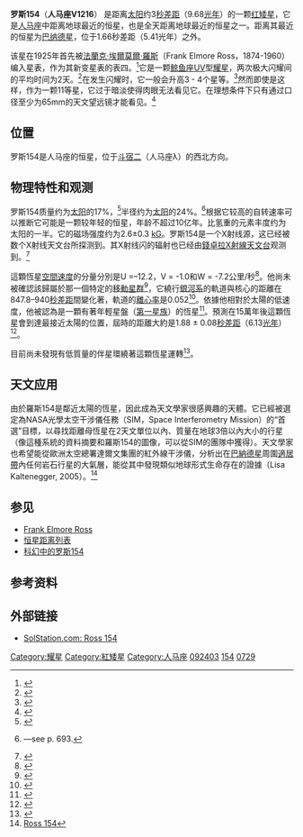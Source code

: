 {{Sky|18|49|49.3625|−|23|50|10.437|9.69}}

{{Starbox begin
| name=羅斯154（Rose 154）<ref name=SIMBAD>{{cite web
 | url=http://simbad.u-strasbg.fr/simbad/sim-basic?Ident=V1216+Sgr
 | title=V* V1216 Sgr -- Flare Star 
 | publisher=Centre de Données astronomiques de Strasbourg
 | accessdate=2008-06-12
}}</ref><!-- This SIMBAD query is the authoritative reference for much of the
table below. --> }}
{{Starbox observe
| epoch = J2000
| constell = [[人马座|人马座]]
| ra = {{RA|18|49|49.36}}<ref name="hipparcos"> {{cite web | url=http://webviz.u-strasbg.fr/viz-bin/VizieR-5?-out.add=.&-source=I/311/hip2&recno=92095 | title=HIP 92403 | work=Hipparcos, the New Reduction | author=van Leeuwen, F. | year=2007 | accessdate=2009-12-13}}</ref>
| dec = {{DEC|–23|50|10.4}}<ref name="hipparcos"/>
| appmag_v = 10.95 }}
{{Starbox character
| class=M3.5V
| b-v=1.76<ref>{{cite journal
 | last=Corben | first=P. M. | coauthors=''et al.''
 | title=U, B, V photometry of 500 southern stars
 | journal=Monthly Notes of the Astronomical Society of South Africa | year=1972 | volume=31 | pages=7–22
 | url=http://adsabs.harvard.edu/abs/1972MNSSA..31....8C
 | accessdate=2008-06-12 }}</ref>
| u-b=
| variable=[[耀星|耀星]]}}
{{Starbox astrometry
| radial_v = –10.7<ref name=PCRV>{{cite web
 | first=G. A. | last=Gontcharov | year=2006
 | title=Pulkovo Compilation of Radial Velocities for 35493 Hipparcos Stars
 | url=http://cdsarc.u-strasbg.fr/viz-bin/Cat?cat=III%2F252&
 | accessdate=2010-04-18 }}</ref>
| prop_mo_ra = 637.02 ± 2.80 <ref name="hipparcos"/>
| prop_mo_dec = –191.64 ± 1.70 <ref name="hipparcos"/>
| parallax = 336.72
| p_error = 2.03
| parallax_footnote = <ref name="hipparcos"/>
| absmag_v = 13.07<ref name=RECONS/> }}
{{Starbox detail
| mass=0.17<ref name=RECONS/>
| radius=0.24<ref name=ajss53/>
| luminosity=0.0038<ref>{{cite journal
 | last=Pettersen | first=B. R.
 | title=Physical parameters of solar neighbourhood flare stars
 | journal=Astronomy and Astrophysics
 | year=1980 | volume=82 | issue=1–2
 | url=http://cdsads.u-strasbg.fr/abs/1980A%26A....82...53P
 | pages=53–60 | accessdate=2008-06-13 }}</ref>
| temperature=3,105<ref name=ajss53/>
| age=小于10<sup>9</sup><ref name=apj676/>
| rotational_velocity=3.5±1.5 <ref name=apj676/>
| metal=<math>\begin{smallmatrix}\left[ \frac{Fe}{H} \right] \approx -0.25\end{smallmatrix}</math><ref name=apj676/>
| gravity= }}
{{Starbox catalog
|names=[[General_Catalogue_of_Trigonometric_Parallaxes|GCTP]] 4338, [[Gliese-Jahreiss_catalogue|GJ]] 729, [[Luyten_Half-Second_catalogue|LHS]] 3414, V1216 Sagittarii, [[Catalogue_astrographique|AC]]-24 2833-183, [[Hipparcos_catalogue|HIP]] 92403. }}
{{Starbox end}}

'''罗斯154'''（'''人马座V1216'''） 是距离[[太阳|太阳]]约3[[秒差距|秒差距]]（9.68[[光年|光年]]）的一颗[[红矮星|红矮星]]，它是[[人马座|人马座]]中距离地球最近的恒星，也是全天距离地球最近的恒星之一。距离其最近的恒星为[[巴纳德星|巴纳德星]]，位于1.66秒差距（5.41光年）之外。

该星在1925年首先被[[法蘭克·埃爾莫爾·羅斯|法蘭克·埃爾莫爾·羅斯]]（Frank Elmore Ross，1874-1960）编入星表，作为其新变星表的表四。<ref>{{cite journal
 | last=Ross | first=Frank E.
 | title=New variable stars, (fourth list)
 | journal=Astronomical Journal
 | year=1926 | volume=37 | pages=91
 | url=http://adsabs.harvard.edu/abs/1927AJ.....37...91R
 | accessdate=2008-06-13
 | doi=10.1086/104790 }}</ref>它是一颗[[鲸鱼座UV|鲸鱼座UV]]型[[耀星|耀星]]，两次极大闪耀间的平均时间为2天。<ref>{{cite journal
 | last=Jarrett | first=A. H. | coauthors=Grabner, G.
 | title=On the Period Between Flares of V1216 Sagittarii
 | journal=Information Bulletin on Variable Stars,
 | year=1976 | issue=1221 | pages=1
 | url=http://adsabs.harvard.edu/abs/1976IBVS.1221....1J
 | accessdate=2008-06-13 }}</ref>在发生闪耀时，它一般会升高3 - 4个星等。<ref>{{cite journal
 | last=Costa | first=R.
 | coauthors=Cristaldi, S.; Rodono, M.
 | title=Cooperative Observations of the Flare Star V1216 Sgr
 | journal=Information Bulletin on Variable Stars
 | year=1970 | volume=461 | pages=1–4
 | url=http://articles.adsabs.harvard.edu/abs/1970IBVS..461....1C
 | accessdate=2008-06-13 }}</ref>然而即使是这样，作为一颗11等星，它过于暗淡使得肉眼无法看见它。在理想条件下只有通过口径至少为65mm的天文望远镜才能看见。<ref>{{cite book 
 | first=H. Robert | last=Mills | year=1994
 | title=Practical Astronomy: A User-friendly
 | pages=199 | publisher=Horwood Publishing
 | isbn=1898563020 }}</ref>

==位置==
罗斯154是人马座的恒星，位于[[斗宿二|斗宿二]]（人马座λ）的西北方向。

==物理特性和观测==
罗斯154质量约为[[太阳质量|太阳]]的17%，<ref name=RECONS>{{cite web
 |author      = Staff
 |date        = January 1, 2008
 |url         = http://www.chara.gsu.edu/RECONS/TOP100.posted.htm
 |title       = The One Hundred Nearest Star Systems
 |publisher   = Research Consortium on Nearby Stars
 |accessdate  = 2008-06-12
 |deadurl     = yes
 |archiveurl  = https://www.webcitation.org/67eTwFUKg?url=http://www.chara.gsu.edu/RECONS/TOP100.posted.htm
 |archivedate = 2012年5月14日
}}</ref>半径约为[[太阳半径|太阳]]的24%。<ref name=ajss53>{{cite journal
 | last=Johnson | first=H. M. | coauthors=Wright, C. D.
 | title=Predicted infrared brightness of stars within 25 parsecs of the sun
 | journal=Astrophysical Journal Supplement Series
 | year=1983 | volume=53 | pages=643–711
 | url=http://adsabs.harvard.edu/abs/1983ApJS...53..643J
 | accessdate=2008-06-12
 | doi=10.1086/190905 }}—see p. 693.</ref>根据它较高的自转速率可以推断它可能是一颗较年轻的恒星，年龄不超过10亿年。比氢重的元素丰度约为太阳的一半。它的磁场强度约为2.6±0.3 [[高斯_(单位)|kG]]。罗斯154是一个X射线源，这已经被数个X射线天文台所探测到。其X射线闪的辐射也已经由[[钱德拉X射线天文台|錢卓拉X射線天文台]]观测到。<ref name=apj676>{{cite journal
 | last=Wargelin | first=B. J. 
 | coauthors=Kashyap, V. L.; Drake, J. J.; García-Alvarez, D.; Ratzlaff, P. W.
 | title=X-Ray Flaring on the dMe Star, Ross 154
 | journal=The Astrophysical Journal
 | year=2008 | volume=676 | issue=1 | pages=610–627
 | url=http://iopscience.iop.org/0004-637X/676/1/610/fulltext
 | accessdate=2010-03-21
 | doi=10.1086/528702 }}</ref>

這顆恆星[[恆星動力學#空間速度|空間速度]]的分量分別是U =–12.2，V = -1.0和W = -7.2公里/秒<ref>{{cite web | title= Annotations on V* V1216 Sgr object |work=SIMBAD | url=http://cdsannotations.u-strasbg.fr/annotations/simbadObject/2523169 | accessdate=2010-18-04}}</ref>。他尚未被確認該歸屬於那一個特定的[[移動星群|移動星群]]<ref>{{cite journal
 | last=Montes | first=D.
 | coauthors=López-Santiago, J.; Gálvez, M. C.; Fernández-Figueroa, M. J.; De Castro, E.; Cornide, M.
 | title=Late-type members of young stellar kinematic groups - I. Single stars
 | journal=Monthly Notices of the Royal Astronomical Society
 | year=2001 | volume=328 | issue=1 | pages=45–63
 | url=http://adsabs.harvard.edu/abs/2001MNRAS.328...45M
 | accessdate=2008-06-13
 | doi=10.1046/j.1365-8711.2001.04781.x }}</ref>，它繞行[[銀河系|銀河系]]的軌道與核心的距離在847.8–940[[秒差距|秒差距]]間變化著，軌道的[[離心率|離心率]]是0.052<ref>{{cite journal
 | last=Allen | first=C. | coauthors=Herrera, M. A.
 | title=The galactic orbits of nearby UV Ceti stars
 | journal=Revista Mexicana de Astronomia y Astrofisica
 | year=1998 | volume=34 | pages=37–46
 | url=http://adsabs.harvard.edu/abs/1998larm.confE.115A
 | accessdate=2008-06-13 }}</ref>。依據他相對於太陽的低速度，他被認為是一顆有著年輕星盤（[[金屬量|第一星族]]）的恆星<ref>{{cite journal
 | last=Veeder | first=G. J.
 | title=Old disk flare stars
 | journal=Astronomical Journal
 | year=1974 | volume=79 | pages=702–704
 | url=http://adsabs.harvard.edu/abs/1974AJ.....79..702V
 | accessdate=2008-06-13
 | doi=10.1086/111600 }}</ref>。預測在15萬年後這顆恆星會到達最接近太陽的位置，屆時的距離大約是1.88 ± 0.08[[秒差距|秒差距]]（6.13[[光年|光年]]）<ref>{{cite journal
 | last=García-Sánchez | first=J.
 | coauthors=Weissman, P. R.; Preston, R. A.; Jones, D. L.; Lestrade, J.-F.; Latham, D. W.; Stefanik, R. P.; Paredes, J. M.
 | title=Stellar encounters with the solar system
 | journal=Astronomy and Astrophysics
 | year=2001 | volume=379 | pages=634–659
 | url=http://adsabs.harvard.edu/abs/2001A&A...379..634G
 | accessdate=2008-06-12
 | doi=10.1051/0004-6361:20011330 }}</ref>。

目前尚未發現有低質量的伴星環繞著這顆恆星運轉<ref>{{cite journal
 | last=Hinz | first=Joannah L.
 | coauthors=McCarthy, Donald W., Jr.; Simons, Doug A.; Henry, Todd J.; Kirkpatrick, J. Davy; McGuire, Patrick C.
 | title=A Near-Infrared Wide-Field Proper Motion Search for Brown Dwarfs
 | journal=The Astronomical Journal
 | year=2002 | volume=123 | issue=4 | pages=2027–2032
 | url=http://adsabs.harvard.edu/abs/2002astro.ph..1140H
 | accessdate=2008-06-12
 | doi=10.1086/339555
}}</ref>。

==天文应用==
由於羅斯154是鄰近太陽的恆星，因此成為天文學家很感興趣的天體。它已經被選定為NASA光學太空干涉儀任務（SIM，Space Interferometry Mission）的“首選”目標，以尋找距離母恆星在2天文單位以內、質量在地球3倍以內大小的行星（像這種系統的資料摘要和羅斯154的圖像，可以從SIM的團隊中獲得）。天文學家也希望能從歐洲太空總署達爾文集團的紅外線干涉儀，分析出在[[巴納德星|巴納德星]]周圍[[適居帶|適居帶]]內任何岩石行星的大氣層，能從其中發現類似地球形式生命存在的證據（Lisa Kaltenegger, 2005）。<ref>[http://www.solstation.com/stars/ross154.htm Ross 154]</ref>

==参见==
* [[Frank_Elmore_Ross|Frank Elmore Ross]]
* [[恒星距离列表|恒星距离列表]]
* [[Stars_and_planetary_systems_in_fiction#Ross_154|科幻中的罗斯154]]

==参考资料==
{{reflist|colwidth=30em}}

==外部链接==
* [http://www.solstation.com/stars/ross154.htm SolStation.com: Ross 154]

{{位于5-10光年范围内的恒星系统}}
{{人马座恒星}}
[[Category:耀星|Category:耀星]]
[[Category:紅矮星|Category:紅矮星]]
[[Category:人马座|Category:人马座]]
[[Category:HIP天體|092403]]
[[Category:羅斯天體|154]]
[[Category:格利泽和GJ天体|0729]]